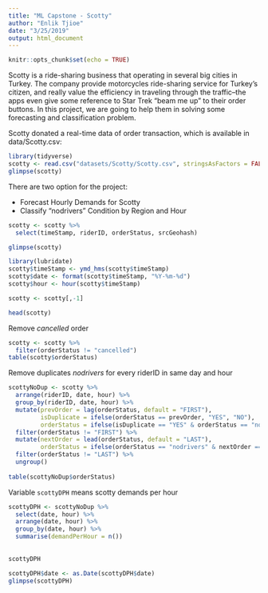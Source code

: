 ```yaml
---
title: "ML Capstone - Scotty"
author: "Enlik Tjioe"
date: "3/25/2019"
output: html_document
---
```


```r
knitr::opts_chunk$set(echo = TRUE)
```

Scotty is a ride-sharing business that operating in several big cities in Turkey. The company provide motorcycles ride-sharing service for Turkey’s citizen, and really value the efficiency in traveling through the traffic–the apps even give some reference to Star Trek “beam me up” to their order buttons. In this project, we are going to help them in solving some forecasting and classification problem.

Scotty donated a real-time data of order transaction, which is available in data/Scotty.csv:
```r
library(tidyverse)
scotty <- read.csv("datasets/Scotty/Scotty.csv", stringsAsFactors = FALSE)
glimpse(scotty)
```

There are two option for the project:

- Forecast Hourly Demands for Scotty
- Classify “nodrivers” Condition by Region and Hour


```r
scotty <- scotty %>% 
  select(timeStamp, riderID, orderStatus, srcGeohash)

glimpse(scotty)
```

```r
library(lubridate)
scotty$timeStamp <- ymd_hms(scotty$timeStamp)
scotty$date <- format(scotty$timeStamp, "%Y-%m-%d")
scotty$hour <- hour(scotty$timeStamp)

scotty <- scotty[,-1]

head(scotty)
```

Remove *cancelled* order
```r
scotty <- scotty %>% 
  filter(orderStatus != "cancelled")
table(scotty$orderStatus)
```

Remove duplicates *nodrivers* for every riderID in same day and hour
```r
scottyNoDup <- scotty %>% 
  arrange(riderID, date, hour) %>%
  group_by(riderID, date, hour) %>% 
  mutate(prevOrder = lag(orderStatus, default = "FIRST"),
         isDuplicate = ifelse(orderStatus == prevOrder, "YES", "NO"),
         orderStatus = ifelse(isDuplicate == "YES" & orderStatus == "nodrivers", NA, orderStatus)) %>% 
  filter(orderStatus != "FIRST") %>% 
  mutate(nextOrder = lead(orderStatus, default = "LAST"),
         orderStatus = ifelse(orderStatus == "nodrivers" & nextOrder == "confirmed", NA, orderStatus)) %>% 
  filter(orderStatus != "LAST") %>% 
  ungroup()
          
table(scottyNoDup$orderStatus)
```


Variable `scottyDPH` means scotty demands per hour 
```r
scottyDPH <- scottyNoDup %>% 
  select(date, hour) %>% 
  arrange(date, hour) %>% 
  group_by(date, hour) %>% 
  summarise(demandPerHour = n())
  
  
scottyDPH
```

```r
scottyDPH$date <- as.Date(scottyDPH$date)
glimpse(scottyDPH)
```





